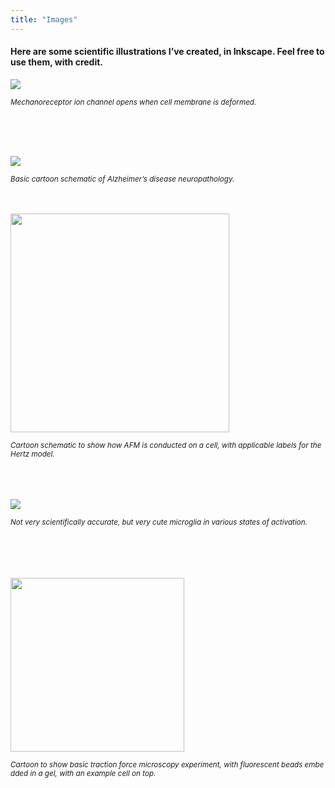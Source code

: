 ```yaml
---
title: "Images"
---
```


#### Here are some scientific illustrations I've created, in Inkscape. Feel free to use them, with credit. 

![](images/mechanotransduction.png){fig-alt="cartoon image of a mechanoreceptive ion channel in closed and open conformation" fig-align="center"}

~*Mechanoreceptor\ ion\ channel\ opens\ when\ cell\ membrane\ is\ deformed.*~

\
\
\

![](images/AD%20schematic2019.png){fig-alt="A basic cartoon schematic to show the pathology of Alzheimer's disease. Specifically, the inflammatory glial response includes activated microglia and astrocytes. The neurofibrillary tau tangles are interneuronal, and the amyloid plaques, surrounded by diffuse halos of amyloid-Beta, are extracellular." fig-align="center"}

^*Basic\ cartoon\ schematic\ of\ Alzheimer's\ disease\ neuropathology.*^ \
\
\

![](images/AFM%20on%20a%20cell.png){fig-alt="Cartoon to show how AFM is conducted on a cell" width="350"}

~*Cartoon\ schematic\ to\ show\ how\ AFM\ is\ conducted\ on\ a\ cell,\ with\ applicable\ labels\ for\ the\ Hertz\ model.*~ \
\
\
\

![](images/microglia%20schematic%20cartoon-01.png){fig-alt="cartoon microglia"}

~*Not\ very\ scientifically\ accurate,\ but\ very\ cute\ microglia\ in\ various\ states\ of\ activation.*~

\
\
\
\
![](images/TFM.png){width="278"}

~*Cartoon\ to\ show\ basic\ traction\ force\ microscopy\ experiment,\ with\ fluorescent\ beads\ embedded\ in\ a\ gel,\ with\ an\ example\ cell\ on\ top.*~
